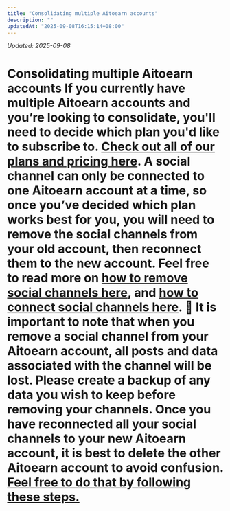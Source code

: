 ```yaml
---
title: "Consolidating multiple Aitoearn accounts"
description: ""
updatedAt: "2025-09-08T16:15:14+08:00"
---
```

<!-- UPDATED_AT -->
_Updated: 2025-09-08_

# Consolidating multiple Aitoearn accounts If you currently have multiple Aitoearn accounts and you’re looking to consolidate, you'll need to decide which plan you'd like to subscribe to. [Check out all of our plans and pricing here](https://aitoearn.com/pricing). A social channel can only be connected to one Aitoearn account at a time, so once you’ve decided which plan works best for you, you will need to remove the social channels from your old account, then reconnect them to the new account. Feel free to read more on [how to remove social channels here](https://aitoearn.helpscoutdocs.com/article/575-removing-a-channel-from-aitoearn), and [how to connect social channels here](https://aitoearn.helpscoutdocs.com/article/564-connecting-your-channels-to-aitoearn). 📝 It is important to note that when you remove a social channel from your Aitoearn account, all posts and data associated with the channel will be lost. Please create a backup of any data you wish to keep before removing your channels. Once you have reconnected all your social channels to your new Aitoearn account, it is best to delete the other Aitoearn account to avoid confusion. [Feel free to do that by following these steps.](https://aitoearn.helpscoutdocs.com/article/541-how-to-cancel-your-subscription-or-delete-your-account)